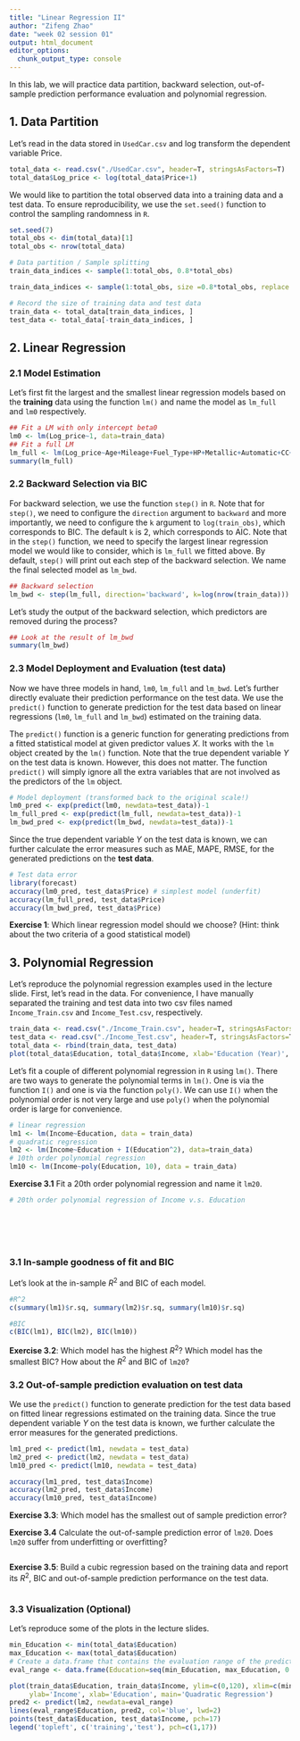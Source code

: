 ---
title: "Linear Regression II"
author: "Zifeng Zhao"
date: "week 02 session 01"
output: html_document
editor_options: 
  chunk_output_type: console
---

In this lab, we will practice data partition, backward selection, out-of-sample prediction performance evaluation and polynomial regression.

## 1. Data Partition
Let's read in the data stored in `UsedCar.csv` and log transform the dependent variable Price.
```{r chunk1}
total_data <- read.csv("./UsedCar.csv", header=T, stringsAsFactors=T)
total_data$Log_price <- log(total_data$Price+1)
```

We would like to partition the total observed data into a training data and a test data. To ensure reproducibility, we use the `set.seed()` function to control the sampling randomness in `R`.
```{r chunk2, eval=F}
set.seed(7)
total_obs <- dim(total_data)[1]
total_obs <- nrow(total_data)

# Data partition / Sample splitting
train_data_indices <- sample(1:total_obs, 0.8*total_obs)

train_data_indices <- sample(1:total_obs, size =0.8*total_obs, replace = F)

# Record the size of training data and test data
train_data <- total_data[train_data_indices, ]
test_data <- total_data[-train_data_indices, ]

```


## 2. Linear Regression 
### 2.1 Model Estimation
Let's first fit the largest and the smallest linear regression models based on the **training** data using the function `lm()` and name the model as `lm_full` and `lm0` respectively.
```{r chunk3, eval=F}
## Fit a LM with only intercept beta0
lm0 <- lm(Log_price~1, data=train_data)
## Fit a full LM
lm_full <- lm(Log_price~Age+Mileage+Fuel_Type+HP+Metallic+Automatic+CC+Doors+Quarterly_Tax+Weight, data=train_data)
summary(lm_full)
```

### 2.2 Backward Selection via BIC
For backward selection, we use the function `step()` in `R`. Note that for `step()`, we need to configure the `direction` argument to `backward` and more importantly, we need to configure the `k` argument to `log(train_obs)`, which corresponds to BIC. The default `k` is 2, which corresponds to AIC. Note that in the `step()` function, we need to specify the largest linear regression model we would like to consider, which is `lm_full` we fitted above. By default, `step()` will print out each step of the backward selection. We name the final selected model as `lm_bwd`.
```{r chunk4}
## Backward selection
lm_bwd <- step(lm_full, direction='backward', k=log(nrow(train_data)))

```

Let's study the output of the backward selection, which predictors are removed during the process?
```{r chunk4.1}
## Look at the result of lm_bwd
summary(lm_bwd)
```


### 2.3 Model Deployment and Evaluation (test data)
Now we have three models in hand, `lm0`, `lm_full` and `lm_bwd`. Let's further directly evaluate their prediction performance on the test data. We use the `predict()` function to generate prediction for the test data based on linear regressions (`lm0`, `lm_full` and `lm_bwd`) estimated on the training data. 

The `predict()` function is a generic function for generating predictions from a fitted statistical model at given predictor values $X$. It works with the `lm` object created by the `lm()` function. Note that the true dependent variable $Y$ on the test data is known. However, this does not matter. The function `predict()` will simply ignore all the extra variables that are not involved as the predictors of the `lm` object. 

```{r chunk5, eval=F}
# Model deployment (transformed back to the original scale!)
lm0_pred <- exp(predict(lm0, newdata=test_data))-1
lm_full_pred <- exp(predict(lm_full, newdata=test_data))-1
lm_bwd_pred <- exp(predict(lm_bwd, newdata=test_data))-1

```

Since the true dependent variable $Y$ on the test data is known, we can further calculate the error measures such as MAE, MAPE, RMSE, for the generated predictions on the **test data**.
```{r chunk6, eval=F}
# Test data error
library(forecast)
accuracy(lm0_pred, test_data$Price) # simplest model (underfit)
accuracy(lm_full_pred, test_data$Price)
accuracy(lm_bwd_pred, test_data$Price)
```

**Exercise 1**: Which linear regression model should we choose? (Hint: think about the two criteria of a good statistical model)


## 3. Polynomial Regression
Let's reproduce the polynomial regression examples used in the lecture slide. First, let's read in the data. For convenience, I have manually separated the training and test data into two csv files named `Income_Train.csv` and `Income_Test.csv`, respectively.

```{r chunk7}
train_data <- read.csv("./Income_Train.csv", header=T, stringsAsFactors=T)
test_data <- read.csv("./Income_Test.csv", header=T, stringsAsFactors=T)
total_data <- rbind(train_data, test_data)
plot(total_data$Education, total_data$Income, xlab='Education (Year)', ylab='Income (1000s)', main='Income v.s. Year')
```

Let's fit a couple of different polynomial regression in `R` using `lm()`. There are two ways to generate the polynomial terms in `lm()`. One is via the function `I()` and one is via the function `poly()`. We can use `I()` when the polynomial order is not very large and use `poly()` when the polynomial order is large for convenience.
```{r chunk8}
# linear regression
lm1 <- lm(Income~Education, data = train_data)
# quadratic regression
lm2 <- lm(Income~Education + I(Education^2), data=train_data)
# 10th order polynomial regression
lm10 <- lm(Income~poly(Education, 10), data = train_data)
```

**Exercise 3.1** Fit a 20th order polynomial regression and name it `lm20`.
```{r Ex3.1}
# 20th order polynomial regression of Income v.s. Education







```


### 3.1 In-sample goodness of fit and BIC
Let's look at the in-sample $R^2$ and BIC of each model. 
```{r chunk9}
#R^2
c(summary(lm1)$r.sq, summary(lm2)$r.sq, summary(lm10)$r.sq)

#BIC
c(BIC(lm1), BIC(lm2), BIC(lm10))

```

**Exercise 3.2**: Which model has the highest $R^2?$ Which model has the smallest BIC? How about the $R^2$ and BIC of `lm20`?


### 3.2 Out-of-sample prediction evaluation on test data
We use the `predict()` function to generate prediction for the test data based on fitted linear regressions estimated on the training data. Since the true dependent variable $Y$ on the test data is known, we further calculate the error measures for the generated predictions.

```{r chunk10}
lm1_pred <- predict(lm1, newdata = test_data)
lm2_pred <- predict(lm2, newdata = test_data)
lm10_pred <- predict(lm10, newdata = test_data)

accuracy(lm1_pred, test_data$Income)
accuracy(lm2_pred, test_data$Income)
accuracy(lm10_pred, test_data$Income)


```

**Exercise 3.3**: Which model has the smallest out of sample prediction error?

**Exercise 3.4** Calculate the out-of-sample prediction error of `lm20`. Does `lm20` suffer from underfitting or overfitting?

```{r Ex3.4}

```

**Exercise 3.5**: Build a cubic regression based on the training data and report its $R^2$, BIC and out-of-sample prediction performance on the test data.
```{r Ex3.5}

```


### 3.3 Visualization (Optional)
Let's reproduce some of the plots in the lecture slides.
```{r chunk11, eval=F}
min_Education <- min(total_data$Education)
max_Education <- max(total_data$Education)
# Create a data.frame that contains the evaluation range of the predictor Education
eval_range <- data.frame(Education=seq(min_Education, max_Education, 0.01))

plot(train_data$Education, train_data$Income, ylim=c(0,120), xlim=c(min_Education,max_Education),
     ylab='Income', xlab='Education', main='Quadratic Regression')
pred2 <- predict(lm2, newdata=eval_range)
lines(eval_range$Education, pred2, col='blue', lwd=2)
points(test_data$Education, test_data$Income, pch=17)
legend('topleft', c('training','test'), pch=c(1,17))
```

